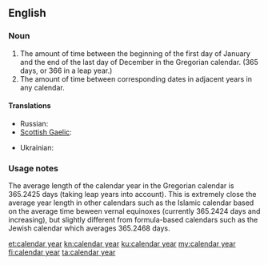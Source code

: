 ==English==

===Noun===
{{wikipedia}}
{{en-noun|head=[[calendar]] [[year]]}}

# The amount of time between the beginning of the first day of January and the end of the last day of December in the Gregorian calendar. (365 days, or 366 in a leap year.)
# The amount of time between corresponding dates in adjacent years in any calendar.

====Translations====
{{trans-top|time between 1st January and 31st December}}
* Russian: {{t|ru|календарный год|tr=kalendarny god|sc=Cyrl}}
* [[Scottish Gaelic]]: {{t|gd|bliadhna mìosachain|f}}
{{trans-mid}}
* Ukrainian: {{t|uk|календарний рік|m|tr=kalendarny rik|sc=Cyrl}}
{{trans-bottom}}

{{trans-top|time between corresponding dates in adjacent years}}
{{trans-mid}}
{{trans-bottom}}

===Usage notes===
The average length of the calendar year in the Gregorian calendar is 365.2425 days (taking leap years into account).  This is extremely close the average year length in other calendars such as the Islamic calendar based on the average time beween vernal equinoxes (currently 365.2424 days and increasing), but slightly different from formula-based calendars such as the Jewish calendar which averages 365.2468 days.

[[et:calendar year]]
[[kn:calendar year]]
[[ku:calendar year]]
[[my:calendar year]]
[[fi:calendar year]]
[[ta:calendar year]]